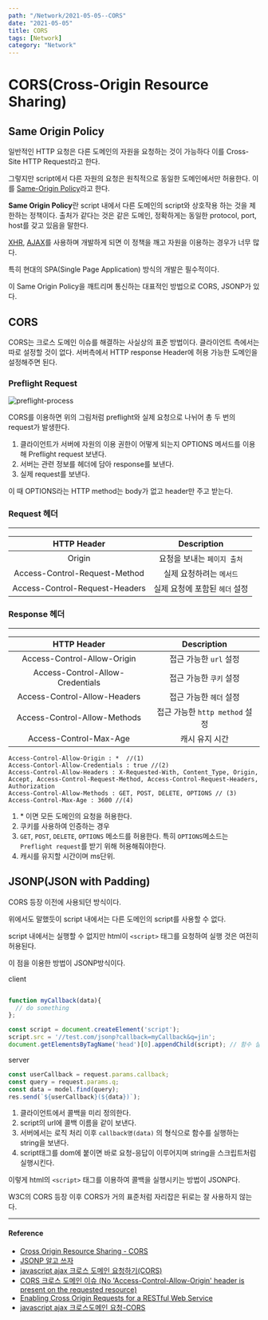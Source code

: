 ---
path: "/Network/2021-05-05--CORS"
date: "2021-05-05"
title: CORS
tags: [Network]
category: "Network"
---

# CORS(Cross-Origin Resource Sharing)

## Same Origin Policy

일반적인 HTTP 요청은 다른 도메인의 자원을 요청하는 것이 가능하다 이를 Cross-Site HTTP Request라고 한다.

그렇지만 script에서 다른 자원의 요청은 원칙적으로 동일한 도메인에서만 허용한다.
이를 [Same-Origin Policy](https://developer.mozilla.org/ko/docs/Web/Security/Same-origin_policy)라고 한다.

**Same Origin Policy**란 script 내에서 다른 도메인의 script와 상호작용 하는 것을 제한하는 정책이다. 출처가 같다는 것은 같은 도메인, 정확하게는 동일한 protocol, port, host를 갖고 있음을 말한다.

[XHR](https://developer.mozilla.org/ko/docs/Web/API/XMLHttpRequest), [AJAX](https://ko.wikipedia.org/wiki/Ajax)를 사용하며 개발하게 되면 이 정책을 깨고 자원을 이용하는 경우가 너무 많다.

특히 현대의 SPA(Single Page Application) 방식의 개발은 필수적이다.

이 Same Origin Policy을 깨트리며 통신하는 대표적인 방법으로 CORS, JSONP가 있다.

## CORS

CORS는 크로스 도메인 이슈를 해결하는 사실상의 표준 방법이다. 클라이언트 측에서는 따로 설정할 것이 없다. 서버측에서 HTTP response Header에 허용 가능한 도메인을 설정해주면 된다.

### Preflight Request

![preflight-process](/assets/images/preflight-process.png)

CORS를 이용하면 위의 그림처럼 preflight와 실제 요청으로 나뉘어 총 두 번의 request가 발생한다.

1. 클라이언트가 서버에 자원의 이용 권한이 어떻게 되는지 OPTIONS 메서드를 이용해 Preflight request 보낸다.
2. 서버는 관련 정보를 헤더에 담아 response를 보낸다.
3. 실제 request를 보낸다.

이 때 OPTIONS라는 HTTP method는 body가 없고 header만 주고 받는다.

### Request 헤더

---

|           HTTP Header            |          Description           |
| :------------------------------: | :----------------------------: |
|   Origin    |     요청을 보내는 `페이지 출처`     |
| Access-Control-Request-Method |    실제 요청하려는 `메서드`     |
|   Access-Control-Request-Headers   |    실제 요청에 포함된 `헤더` 설정     |

### Response 헤더

---

|           HTTP Header            |          Description           |
| :------------------------------: | :----------------------------: |
|   Access-Control-Allow-Origin    |     접근 가능한 `url` 설정     |
| Access-Control-Allow-Credentials |    접근 가능한 `쿠키` 설정     |
|   Access-Control-Allow-Headers   |    접근 가능한 `헤더` 설정     |
|   Access-Control-Allow-Methods   | 접근 가능한 `http method` 설정 |
|   Access-Control-Max-Age   | 캐시 유지 시간 |


```http
Access-Control-Allow-Origin : *  //(1)
Access-Contorl-Allow-Credentials : true //(2)
Access-Control-Allow-Headers : X-Requested-With, Content_Type, Origin, Accept, Access-Control-Request-Method, Access-Control-Request-Headers, Authorization
Access-Control-Allow-Methods : GET, POST, DELETE, OPTIONS // (3)
Access-Control-Max-Age : 3600 //(4)
```
1. \* 이면 모든 도메인의 요청을 허용한다.
2. 쿠키를 사용하여 인증하는 경우
3. `GET`, `POST`, `DELETE`, `OPTIONS` 메소드를 허용한다. 특히 `OPTIONS`메소드는 `Preflight request`를 받기 위해 허용해줘야한다.
4. 캐시를 유지할 시간이며 ms단위.

## JSONP(JSON with Padding)

CORS 등장 이전에 사용되던 방식이다.

위에서도 말했듯이 script 내에서는 다른 도메인의 script를 사용할 수 없다.

script 내에서는 실행할 수 없지만 html이 `<script>` 태그를 요청하여 실행 것은 여전히 허용된다.

이 점을 이용한 방법이 JSONP방식이다.

client

```js

function myCallback(data){
  // do something
};

const script = document.createElement('script');
script.src = '//test.com/jsonp?callback=myCallback&q=jin';
document.getElementsByTagName('head')[0].appendChild(script); // 함수 실행
```

server

```js
const userCallback = request.params.callback;
const query = request.params.q;
const data = model.find(query);
res.send(`${userCallback}(${data})`);
```

1. 클라이언트에서 콜백을 미리 정의한다.
2. script의 url에 콜백 이름을 같이 보낸다.
3. 서버에서는 로직 처리 이후 `callback명(data)` 의 형식으로 함수를 실행하는 string을 보낸다.
4. script태그를 dom에 붙이면 바로 요청-응답이 이루어지며 string을 스크립트처럼 실행시킨다.

이렇게 html의 `<script>` 태그를 이용하여 콜백을 실행시키는 방법이 JSONP다.

W3C의 CORS 등장 이후 CORS가 거의 표준처럼 자리잡은 뒤로는 잘 사용하지 않는다.

---

#### Reference

- [Cross Origin Resource Sharing - CORS](https://homoefficio.github.io/2015/07/21/Cross-Origin-Resource-Sharing/)
- [JSONP 알고 쓰자](http://kingbbode.tistory.com/26)
- [javascript ajax 크로스 도메인 요청하기(CORS)](http://enterkey.tistory.com/409)
- [CORS 크로스 도메인 이슈 (No 'Access-Control-Allow-Origin' header is present on the requested resource)](http://ooz.co.kr/232)
- [Enabling Cross Origin Requests for a RESTful Web Service](https://spring.io/guides/gs/rest-service-cors/)
- [javascript ajax 크로스도메인 요청-CORS](https://brunch.co.kr/@adrenalinee31/1)
